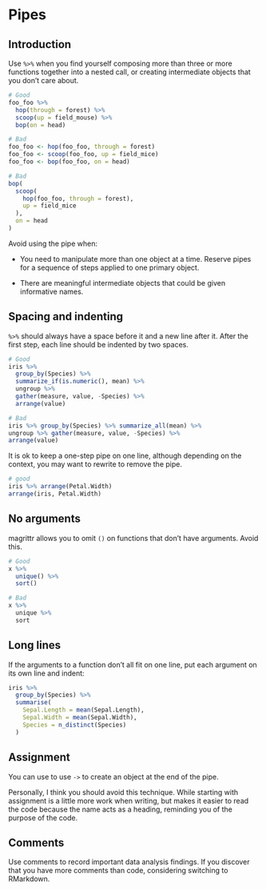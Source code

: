 # Pipes

## Introduction

Use `%>%` when you find yourself composing more than three or more functions together into a nested call, or creating intermediate objects that you don't care about.

```r
# Good
foo_foo %>%
  hop(through = forest) %>%
  scoop(up = field_mouse) %>%
  bop(on = head)

# Bad
foo_foo <- hop(foo_foo, through = forest)
foo_foo <- scoop(foo_foo, up = field_mice)
foo_foo <- bop(foo_foo, on = head)

# Bad
bop(
  scoop(
    hop(foo_foo, through = forest),
    up = field_mice
  ),
  on = head
)
```

Avoid using the pipe when:

* You need to manipulate more than one object at a time. Reserve pipes for a 
  sequence of steps applied to one primary object.
 
* There are meaningful intermediate objects that could be given
  informative names.

## Spacing and indenting

`%>%` should always have a space before it and a new line after it. After the first step, each line should be indented by two spaces.

```r
# Good
iris %>%
  group_by(Species) %>%
  summarize_if(is.numeric(), mean) %>%
  ungroup %>%
  gather(measure, value, -Species) %>%
  arrange(value)

# Bad
iris %>% group_by(Species) %>% summarize_all(mean) %>%
ungroup %>% gather(measure, value, -Species) %>%
arrange(value)
```

It is ok to keep a one-step pipe on one line, although depending on the context, you may want to rewrite to remove the pipe.

```r
# good
iris %>% arrange(Petal.Width)
arrange(iris, Petal.Width)
```

## No arguments

magrittr allows you to omit `()` on functions that don't have arguments. Avoid this.

```r
# Good
x %>% 
  unique() %>%
  sort()

# Bad
x %>% 
  unique %>%
  sort
```


## Long lines

If the arguments to a function don't all fit on one line, put each argument on its own line and indent:

```r
iris %>%
  group_by(Species) %>%
  summarise(
    Sepal.Length = mean(Sepal.Length),
    Sepal.Width = mean(Sepal.Width),
    Species = n_distinct(Species)
  )
```

## Assignment

You can use to use `->` to create an object at the end of the pipe.

Personally, I think you should avoid this technique. While starting with assignment is a little more work when writing, but makes it easier to read the code because the name acts as a heading, reminding you of the purpose of the code.

## Comments

Use comments to record important data analysis findings.  If you discover that you have more comments than code, considering switching to RMarkdown.

